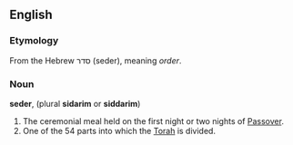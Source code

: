 ==English==

===Etymology===
From the Hebrew סדר (seder), meaning ''order''.

===Noun===
'''seder''', (plural '''sidarim''' or '''siddarim''')

# The ceremonial meal held on the first night or two nights of [[Passover]].
# One of the 54 parts into which the [[Torah]] is divided.
